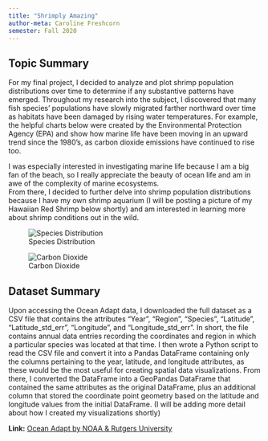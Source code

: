 ```yaml
---
title: "Shrimply Amazing"
author-meta: Caroline Freshcorn
semester: Fall 2020
---
```


## Topic Summary
For my final project, I decided to analyze and plot shrimp population distributions over time to determine if any substantive patterns have emerged.
Throughout my research into the subject, I discovered that many fish species' populations have slowly migrated farther northward over time as habitats have been damaged by rising water temperatures. 
For example, the helpful charts below were created by the Environmental Protection Agency (EPA) and show how marine life have been moving in an upward trend since the 1980's, as carbon dioxide emissions have continued to rise too.

I was especially interested in investigating marine life because I am a big fan of the beach, so I really appreciate the beauty of ocean life and am in awe of the complexity of marine ecosystems.  
From there, I decided to further delve into shrimp population distributions because I have my own shrimp aquarium (I will be posting a picture of my Hawaiian Red Shrimp below shortly) and am interested in learning more about shrimp conditions out in the wild.

![Species Distribution](https://www.epa.gov/sites/production/files/styles/large/public/2016-07/marine-species-figure1-2016.png)

![Carbon Dioxide](https://www.epa.gov/sites/production/files/styles/large/public/2017-04/fossil_fuels_1.png)

## Dataset Summary

Upon accessing the Ocean Adapt data, I downloaded the full dataset as a CSV file that contains the attributes "Year", "Region", "Species", "Latitude", "Latitude_std_err", "Longitude", and "Longitude_std_err".  In short, the file contains annual data entries recording the coordinates and region in which a particular species was located at that time.
I then wrote a Python script to read the CSV file and convert it into a Pandas DataFrame containing only the columns pertaining to the year, latitude, and longitude attributes, as these would be the most useful for creating spatial data visualizations.
From there, I converted the DataFrame into a GeoPandas DataFrame that contained the same attributes as the original DataFrame, plus an additional column that stored the coordinate point geometry based on the latitude and longitude values from the initial DataFrame.
(I will be adding more detail about how I created my visualizations shortly)

**Link:** [Ocean Adapt by NOAA & Rutgers University](https://oceanadapt.rutgers.edu/)

